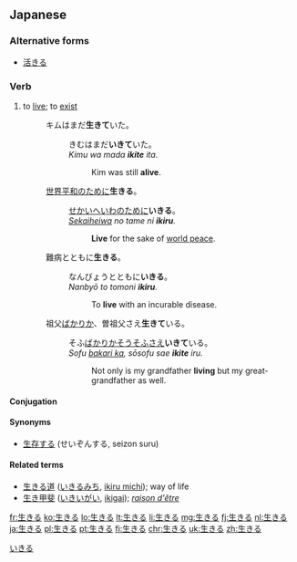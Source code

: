 ==Japanese==
{{kanji readings tab|生|い|sort=いきる|yomi=kun}}

===Alternative forms===
* [[活きる]]

===Verb===
{{ja-verb|tr=intrans|type=2|hira=いきる}}

# to [[live]]; to [[exist]]
#: キムはまだ'''生きて'''いた。
#:: きむはまだ'''いきて'''いた。
#:: ''Kimu wa mada '''ikite''' ita.''
#::: Kim was still '''alive'''.
#: [[世界平和]]のために'''生きる'''。
#:: [[せかいへいわ]]のために'''いきる'''。
#:: ''[[sekaiheiwa|Sekaiheiwa]] no tame ni '''ikiru'''.''
#::: '''Live''' for the sake of [[world peace]].
#: 難病とともに'''生きる'''。
#:: なんびょうとともに'''いきる'''。
#:: ''Nanbyō to tomoni '''ikiru'''.''
#::: To '''live''' with an incurable disease.
#: 祖父[[ばかりか]]、曽祖父さえ'''生きて'''いる。
#:: そふ[[ばかりか]]そうそふさえ'''いきて'''いる。
#:: ''Sofu [[bakari ka]], sōsofu sae '''ikite''' iru.''
#::: Not only is my grandfather '''living''' but my great-grandfather as well.

====Conjugation====
{{ja-ichi|生き|いき|iki}}

====Synonyms====
* {{sense|to live}} [[生存|生存する]] (せいぞんする, seizon suru)

====Related terms====
* [[生きる道]] ([[いきるみち]], [[ikiru michi]]); way of life
* [[生き甲斐]] ([[いきいがい]], [[ikigai]]); ''[[raison d'être]]''

[[Category:1000 Japanese basic words|いきる]]

[[fr:生きる]]
[[ko:生きる]]
[[lo:生きる]]
[[lt:生きる]]
[[li:生きる]]
[[mg:生きる]]
[[fj:生きる]]
[[nl:生きる]]
[[ja:生きる]]
[[pl:生きる]]
[[pt:生きる]]
[[fi:生きる]]
[[chr:生きる]]
[[uk:生きる]]
[[zh:生きる]]